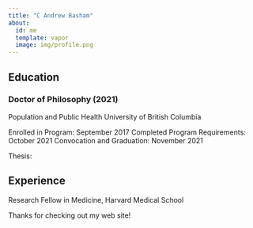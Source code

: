 ```yaml
---
title: "C Andrew Basham"
about:
  id: me
  template: vapor
  image: img/profile.png
---
```


:::{#me}

## Education

### Doctor of Philosophy (2021)
Population and Public Health
University of British Columbia

Enrolled in Program: September 2017
Completed Program Requirements: October 2021
Convocation and Graduation: November 2021

Thesis: 

## Experience
Research Fellow in Medicine, Harvard Medical School

:::

Thanks for checking out my web site!
